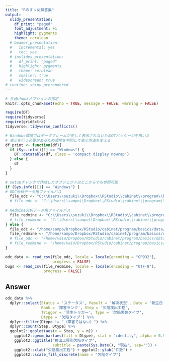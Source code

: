 ```yaml
---
title: "Rのすゝめ解答集"
output:
  slidy_presentation:
    df_print: "paged"
    font_adjustment: +1
    highlight: pygments
    theme: cerulean
  # beamer_presentation: 
  #   incremental: yes
  #   toc: yes
  # ioslides_presentation:
  #   df_print: "paged"
  #   highlight: pygments
  #   theme: cerulean
  #   smaller: true
  #   widescreen: true
# runtime: shiny_prerendered
---
```


```r
# 共通chunkオプションの指定
knitr::opts_chunk$set(echo = TRUE, message = FALSE, warning = FALSE)

require(DT)
require(tidyverse)
require(gridExtra)
tidyverse::tidyverse_conflicts()

# Windows環境ではデータフレームが正しく表示されないためDTパッケージを用いた
# 表示を行う必要があるため環境を判別して表示方法を変える
df_print <- function(df){
  if (Sys.info()[1] == "Windows") {
    DT::datatable(df, class = 'compact display nowrap')
  } else {
    df
  }
}

# setupチャンクで作成したオブジェクトはどこからでも参照可能
if (Sys.info()[1] == "Windows") {
# ODC分析データ用ファイルパス
  file_odc <- "C:\\Users\\suzuki\\Dropbox\\RStudio\\cabinet\\program\\basics\\data\\odc.csv"
  # file_odc <- "C:\\Users\\sampo\\Dropbox\\RStudio\\cabinet\\program\\basics\\data\\odc.csv"
  
# Redmine分析データ用ファイルパス
  file_redmine <- "C:\\Users\\suzuki\\Dropbox\\RStudio\\cabinet\\program\\basics\\data\\issues.csv"
  # file_redmine <- "C:\\Users\\sampo\\Dropbox\\RStudio\\cabinet\\program\\basics\\data\\issues.csv"
} else {
  file_odc <- "/home/sampo/Dropbox/RStudio/cabinet/program/basics/data/odc.csv"
  file_redmine <- "/home/sampo/Dropbox/RStudio/cabinet/program/basics/data/issues.csv"
  # file_odc <- "/home/vaio/Dropbox/RStudio/cabinet/program/basics/data/odc.csv"
  # file_redmine <- "/home/vaio/Dropbox/RStudio/cabinet/program/basics/data/issues.csv"
}

odc_data <- read_csv(file_odc, locale = locale(encoding = "CP932"),
                     progress = FALSE)
bugs <- read_csv(file_redmine, locale = locale(encoding = "UTF-8"),
                 progress = FALSE)
```

## Answer
```r
odc_data %>% 
  dplyr::select(Status = 'ステータス', Result = '解決状況', Date = '発生日',
                Rank = '障害ランク', Step = '欠陥検出工程',
                Trigger = '発生トリガー', Type = '欠陥実装タイプ',
                Dtype = '欠陥タイプ') %>% 
  dplyr::filter(Dtype != "（障害ではない）") %>% 
  dplyr::count(Step, Dtype) %>% 
  ggplot2::ggplot(aes(x = Step, y = n)) +
    ggplot2::geom_bar(aes(fill = Dtype), stat = "identity", alpha = 0.5) +
    ggplot2::ggtitle("検出工程別欠陥タイプ", 
                     subtitle = paste(Sys.Date(), "現在", sep="")) +
    ggplot2::xlab("欠陥検出工程") + ggplot2::ylab("件数") +
    ggplot2::scale_fill_discrete(name = "欠陥タイプ")
```

